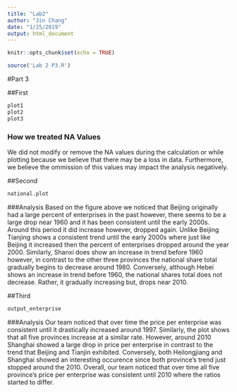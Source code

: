 ```yaml
---
title: "Lab2"
author: "Jin Chang"
date: "1/25/2019"
output: html_document
---
```


```r
knitr::opts_chunk$set(echo = TRUE)

source('Lab 2 P3.R')
```

#Part 3

##First
```r
plot1
plot2
plot3
```

### How we treated NA Values
We did not modify or remove the NA values during the calculation or while plotting because we believe that there may be a loss in data. Furthermore, we believe the ommission of this values may impact the analysis negatively.

##Second
```r
national.plot
```

###Analysis
Based on the figure above we noticed that Beijing originally had a large percent of enterprises in the past however, there seems to be a large drop near 1960 and it has been consistent until the early 2000s. Around this period it did increase however, dropped again. Unlike Beijing Tianjing shows a consistent trend until the early 2000s where just like Beijing it increased then the percent of enterprises dropped around the year 2000. Similarly, Shanxi does show an increase in trend before 1960 however, in contrast to the other three provinces the national share total gradually begins to decrease around 1980. Conversely, although Hebei shows an increase in trend before 1960, the national shares total does not decrease. Rather, it gradually increasing but, drops near 2010.

##Third
```r
output_enterprise
```

###Analysis
Our team noticed that over time the price per enterprise was consistent until it drastically increased around 1997. Similarly, the plot shows that all five provinces increase at a similar rate. However, around 2010 Shanghai showed a large drop in price per enterprise in contrast to the trend that Beijing and Tianjin exhibited. Conversely, both Heilongjiang and Shanghai showed an interesting occurence since both province's trend just stopped around the 2010. Overall, our team noticed that over time all five province's price per enterprise was consistent until 2010 where the ratios started to differ.


